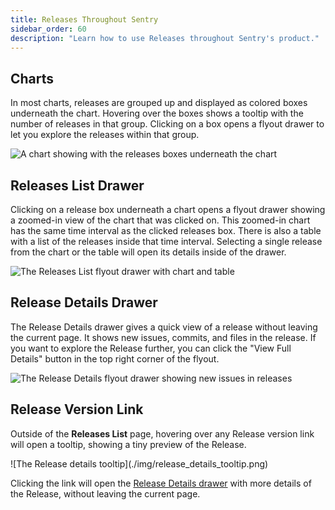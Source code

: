 ```yaml
---
title: Releases Throughout Sentry
sidebar_order: 60
description: "Learn how to use Releases throughout Sentry's product."
---
```


## Charts

In most charts, releases are grouped up and displayed as colored boxes underneath the chart. Hovering over the boxes shows a tooltip with the number of releases in that group. Clicking on a box opens a flyout drawer to let you explore the releases within that group.

![A chart showing with the releases boxes underneath the chart](./img/charts_with_releases.png)

## Releases List Drawer

Clicking on a release box underneath a chart opens a flyout drawer showing a zoomed-in view of the chart that was clicked on. This zoomed-in chart has the same time interval as the clicked releases box. There is also a table with a list of the releases inside that time interval. Selecting a single release from the chart or the table will open its details inside of the drawer.

![The Releases List flyout drawer with chart and table](./img/releases_list_flyout_drawer.png)

## Release Details Drawer

The Release Details drawer gives a quick view of a release without leaving the current page. It shows new issues, commits, and files in the release. If you want to explore the Release further, you can click the "View Full Details" button in the top right corner of the flyout.

![The Release Details flyout drawer showing new issues in releases](./img/release_details_flyout_drawer.png)

## Release Version Link

Outside of the **Releases List** page, hovering over any Release version link will open a tooltip, showing a tiny preview of the Release.

<div style={{width: "309px", height: "220px"}}>
![The Release details tooltip](./img/release_details_tooltip.png)
</div>

Clicking the link will open the [Release Details drawer](#release-details-drawer) with more details of the Release, without leaving the current page.
